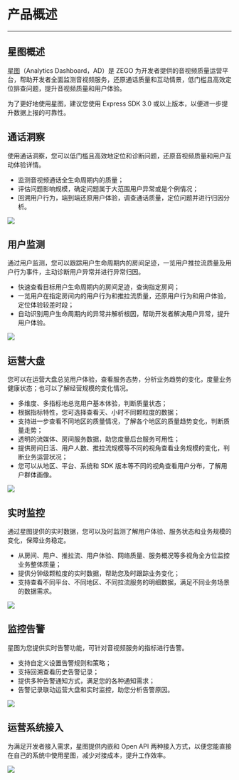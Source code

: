 # 产品概述

- - -

## 星图概述

[星图](https://console.zego.im)（Analytics Dashboard，AD）是 ZEGO 为开发者提供的音视频质量运营平台，帮助开发者全面监测音视频服务，还原通话质量和互动情景，低门槛且高效定位排查问题，提升音视频质量和用户体验。

<Note title="Note">

为了更好地使用星图，建议您使用 Express SDK 3.0 或以上版本，以便进一步提升数据上报的可靠性。
</Note>

## 通话洞察
使用通话洞察，您可以低门槛且高效地定位和诊断问题，还原音视频质量和用户互动体验详情。
- 监测音视频通话全生命周期内的质量；
- 评估问题影响规模，确定问题属于大范围用户异常或是个例情况；
- 回溯用户行为，端到端还原用户体验，调查通话质量，定位问题并进行归因分析。 



<Frame width="80%" height="auto" caption="">
  <img src="https://storage.zego.im/sdk-doc/Pics/Prism/Chat_Quality_Monitoring.jpg" />
</Frame>

## 用户监测
通过用户监测，您可以跟踪用户生命周期内的房间足迹，一览用户推拉流质量及用户行为事件，主动诊断用户异常并进行异常归因。
- 快速查看目标用户生命周期内的房间足迹，查询指定房间；
- 一览用户在指定房间内的用户行为和推拉流质量，还原用户行为和用户体验，定位体验较差时段；
- 自动识别用户生命周期内的异常并解析根因，帮助开发者解决用户异常，提升用户体验。    


<Frame width="80%" height="auto" caption="">
  <img src="https://storage.zego.im/sdk-doc/Pics/Prism/User_Monitoring.jpg" />
</Frame>

## 运营大盘

您可以在运营大盘总览用户体验，查看服务态势，分析业务趋势的变化，度量业务健康状态；也可以了解经营规模的变化情况。

- 多维度、多指标地总览用户基本体验，判断质量状态；
- 根据指标特性，您可选择查看天、小时不同颗粒度的数据；
- 支持进一步查看不同地区的质量情况，了解各个地区的质量趋势变化，判断质量走势；
- 透明的流媒体、房间服务数据，助您度量后台服务可用性；    
- 提供房间日活、用户人数、推拉流规模等不同的视角查看业务规模的变化，判断业务运营状况；
- 您可以从地区、平台、系统和 SDK 版本等不同的视角查看用户分布，了解用户群体画像。   


<Frame width="80%" height="auto" caption="">
  <img src="https://storage.zego.im/sdk-doc/Pics/Prism/Operation_Dashboard.jpg" />
</Frame>

## 实时监控
通过星图提供的实时数据，您可以及时监测了解用户体验、服务状态和业务规模的变化，保障业务稳定。
- 从房间、用户、推拉流、用户体验、网络质量、服务概况等多视角全方位监控业务整体质量；
- 提供分钟级颗粒度的实时数据，帮助您及时跟踪业务变化；
- 支持查看不同平台、不同地区、不同拉流服务的明细数据，满足不同业务场景的数据需求。   


<Frame width="80%" height="auto" caption="">
  <img src="https://storage.zego.im/sdk-doc/Pics/Prism/Real_Time_Monitoring.jpg" />
</Frame>

## 监控告警
星图为您提供实时告警功能，可针对音视频服务的指标进行告警。
- 支持自定义设置告警规则和策略；
- 支持回溯查看历史告警记录；
- 提供多种告警通知方式，满足您的各种通知需求；
- 告警记录联动运营大盘和实时监控，助您分析告警原因。    



<Frame width="80%" height="auto" caption="">
  <img src="https://storage.zego.im/sdk-doc/Pics/Prism/Alerting.jpg" />
</Frame>

## 运营系统接入

为满足开发者接入需求，星图提供内嵌和 Open API 两种接入方式，以便您能直接在自己的系统中使用星图，减少对接成本，提升工作效率。


<Frame width="80%" height="auto" caption="">
  <img src="https://storage.zego.im/sdk-doc/Pics/Prism/Operation_System_Integration.jpg" />
</Frame>